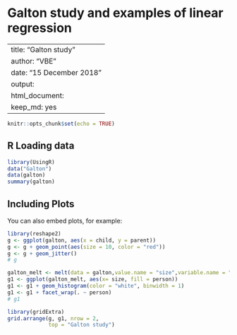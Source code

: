 # Galton study and examples of linear regression

---
title: "Galton study"
author: "VBE"
date: "15 December 2018"
output: 
  html_document: 
    keep_md: yes
---

```r
knitr::opts_chunk$set(echo = TRUE)
```

## R Loading data



```r
library(UsingR)
data("Galton")
data(galton)
summary(galton)
```

## Including Plots

You can also embed plots, for example:

```r
library(reshape2)
g <- ggplot(galton, aes(x = child, y = parent))
g <- g + geom_point(aes(size = 10, color = "red"))
g <- g + geom_jitter()
# g

galton_melt <- melt(data = galton,value.name = "size",variable.name = "person")
g1 <- ggplot(galton_melt, aes(x= size, fill = person))
g1 <- g1 + geom_histogram(color = "white", binwidth = 1)
g1 <- g1 + facet_wrap(. ~ person)
# g1

library(gridExtra)
grid.arrange(g, g1, nrow = 2,
             top = "Galton study")
```


